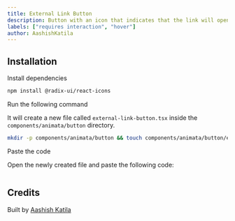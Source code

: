 ```yaml
---
title: External Link Button
description: Button with an icon that indicates that the link will open in a new tab.
labels: ["requires interaction", "hover"]
author: AashishKatila
---
```


<ComponentPreview name="button-external-link--docs" />

## Installation

<Steps>
<Step>Install dependencies</Step>

```bash
npm install @radix-ui/react-icons
```

<Step>Run the following command</Step>

It will create a new file called `external-link-button.tsx` inside the `components/animata/button` directory.

```bash
mkdir -p components/animata/button && touch components/animata/button/external-link-button.tsx
```

<Step>Paste the code</Step>

Open the newly created file and paste the following code:

```jsx file=<rootDir>/animata/button/external-link-button.tsx

```

</Steps>

## Credits

Built by [Aashish Katila](https://github.com/AashishKatila)
